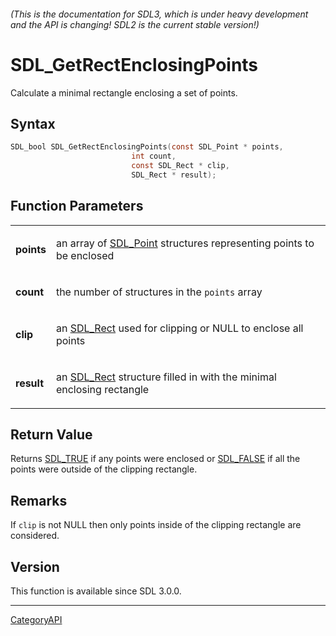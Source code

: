 ====== (This is the documentation for SDL3, which is under heavy development and the API is changing! SDL2 is the current stable version!) ======
= SDL_GetRectEnclosingPoints =

Calculate a minimal rectangle enclosing a set of points.

== Syntax ==

<syntaxhighlight lang='c'>
SDL_bool SDL_GetRectEnclosingPoints(const SDL_Point * points,
                           int count,
                           const SDL_Rect * clip,
                           SDL_Rect * result);
</syntaxhighlight>

== Function Parameters ==

{|
|'''points'''
|an array of [[SDL_Point]] structures representing points to be enclosed
|-
|'''count'''
|the number of structures in the <code>points</code> array
|-
|'''clip'''
|an [[SDL_Rect]] used for clipping or NULL to enclose all points
|-
|'''result'''
|an [[SDL_Rect]] structure filled in with the minimal enclosing rectangle
|}

== Return Value ==

Returns [[SDL_TRUE]] if any points were enclosed or [[SDL_FALSE]] if all
the points were outside of the clipping rectangle.

== Remarks ==

If <code>clip</code> is not NULL then only points inside of the clipping
rectangle are considered.

== Version ==

This function is available since SDL 3.0.0.

----
[[CategoryAPI]]


